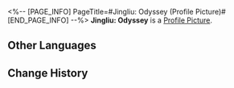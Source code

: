 <%-- [PAGE_INFO]
PageTitle=#Jingliu: Odyssey (Profile Picture)#
[END_PAGE_INFO] --%>
{{Item Infobox
|title       = Jingliu: Odyssey
|id          = 200113
|image       = Item Jingliu- Odyssey.png
|type        = Profile Picture
|invCategory = 
|rarity      = 5
|effect      = 
|description = Jingliu treading the path to enlightenment.
|source1     = Avatar reward obtained from unlocking [[Nameless Honor]].
}}
{{Description|''"Between the places where the light strikes the water, there are innumerable edges of enlightenment to be gleaned by a wielder of the blade."''}}
'''Jingliu: Odyssey''' is a [[Profile Picture]].

==Other Languages==
{{Other Languages
|en   = Jingliu: Odyssey
|zhs  = 镜流•远行
|zht  = 鏡流•遠行
|ja   = 鏡流・遠行
|ko   = 경류•원행
|es   = Jingliu: Odisea
|fr   = Jingliu : Odyssée
|ru   = Цзинлю: Одиссея
|th   = Jingliu - การเดินทางที่แสนไกล
|vi   = Jingliu - Viễn Du
|de   = Jingliu: Odyssee
|id   = Jingliu: Berkelana
|pt   = Jingliu: Odisseia
}}

==Change History==
{{Change History|1.5}}